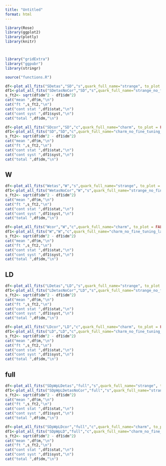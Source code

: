 ```yaml
---
title: "Untitled"
format: html
---
```

  
```r
library(Rose)
library(ggplot2)
library(plotly)
library(knitr)



library("gridExtra")
library("ggpubr")
library(stringr)

source("functions.R")
```

```r
df<-plot_all_fits("SDetas","SD","s",quark_full_name="strange", to_plot = FALSE)
df1<-plot_all_fits("SDetasNoCor","SD","s",quark_full_name="strange_no_fine_tuning_latt", to_plot = FALSE)
s_ft2<- sqrt(df$dm^2 - df1$dm^2)
cat("mean ",df$m,"\n")
cat("ft ",s_ft2,"\n")
cat("cont stat ",df1$stat,"\n")
cat("cont syst ",df1$syst,"\n")
cat("total ",df$dm,"\n")
```



```r
df<-plot_all_fits("SDcor","SD","c",quark_full_name="charm", to_plot = FALSE)
df1<-plot_all_fits("SD","SD","c",quark_full_name="charm_no_fine_tuning_latt", to_plot = FALSE)
s_ft2<- sqrt(df$dm^2 - df1$dm^2)
cat("mean ",df$m,"\n")
cat("ft ",s_ft2,"\n")
cat("cont stat ",df1$stat,"\n")
cat("cont syst ",df1$syst,"\n")
cat("total ",df$dm,"\n")
```


## W

```r
df<-plot_all_fits("Wetas","W","s",quark_full_name="strange", to_plot = FALSE)
df1<-plot_all_fits("WetasNoCor","W","s",quark_full_name="strange_no_fine_tuning_latt", to_plot = FALSE)
s_ft2<- sqrt(df$dm^2 - df1$dm^2)
cat("mean ",df$m,"\n")
cat("ft ",s_ft2,"\n")
cat("cont stat ",df1$stat,"\n")
cat("cont syst ",df1$syst,"\n")
cat("total ",df$dm,"\n")
```



```r
df<-plot_all_fits("Wcor","W","c",quark_full_name="charm", to_plot = FALSE)
df1<-plot_all_fits("W","W","c",quark_full_name="charm_no_fine_tuning_latt", to_plot = FALSE)
s_ft2<- sqrt(df$dm^2 - df1$dm^2)
cat("mean ",df$m,"\n")
cat("ft ",s_ft2,"\n")
cat("cont stat ",df1$stat,"\n")
cat("cont syst ",df1$syst,"\n")
cat("total ",df$dm,"\n")
```

## LD



```r
df<-plot_all_fits("LDetas","LD","s",quark_full_name="strange", to_plot = FALSE)
df1<-plot_all_fits("LDetasNoCor","LD","s",quark_full_name="strange_no_fine_tuning_latt", to_plot = FALSE)
s_ft2<- sqrt(df$dm^2 - df1$dm^2)
cat("mean ",df$m,"\n")
cat("ft ",s_ft2,"\n")
cat("cont stat ",df1$stat,"\n")
cat("cont syst ",df1$syst,"\n")
cat("total ",df$dm,"\n")
```



```r
df<-plot_all_fits("LDcor","LD","c",quark_full_name="charm", to_plot = FALSE)
df1<-plot_all_fits("LD","LD","c",quark_full_name="charm_no_fine_tuning_latt", to_plot = FALSE)
s_ft2<- sqrt(df$dm^2 - df1$dm^2)
cat("mean ",df$m,"\n")
cat("ft ",s_ft2,"\n")
cat("cont stat ",df1$stat,"\n")
cat("cont syst ",df1$syst,"\n")
cat("total ",df$dm,"\n")
```

## full



```r
df<-plot_all_fits("SDpWpLDetas","full","s",quark_full_name="strange", to_plot = FALSE)
df1<-plot_all_fits("SDpWpLDetasNoCor","full","s",quark_full_name="strange_no_fine_tuning_latt", to_plot = FALSE)
s_ft2<- sqrt(df$dm^2 - df1$dm^2)
cat("mean ",df$m,"\n")
cat("ft ",s_ft2,"\n")
cat("cont stat ",df1$stat,"\n")
cat("cont syst ",df1$syst,"\n")
cat("total ",df$dm,"\n")
```



```r
df<-plot_all_fits("SDpWpLDcor","full","c",quark_full_name="charm", to_plot = FALSE)
df1<-plot_all_fits("SDpWpLD","full","c",quark_full_name="charm_no_fine_tuning_latt", to_plot = FALSE)
s_ft2<- sqrt(df$dm^2 - df1$dm^2)
cat("mean ",df$m,"\n")
cat("ft ",s_ft2,"\n")
cat("cont stat ",df1$stat,"\n")
cat("cont syst ",df1$syst,"\n")
cat("total ",df$dm,"\n")
```
